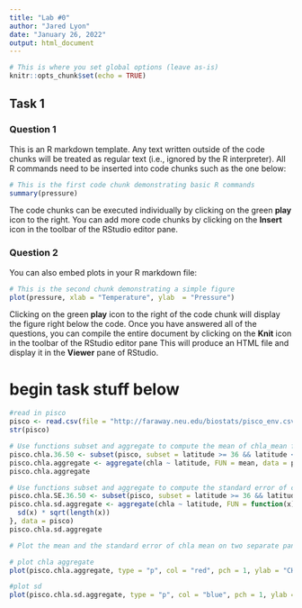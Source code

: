 ```yaml
---
title: "Lab #0"
author: "Jared Lyon"
date: "January 26, 2022"
output: html_document
---
```


```r
# This is where you set global options (leave as-is)
knitr::opts_chunk$set(echo = TRUE)
```

## Task 1

### Question 1 

This is an R markdown template. Any text written outside of the code chunks will
be treated as regular text (i.e., ignored by the R interpreter). All R commands 
need to be inserted into code chunks such as the one below:

```r
# This is the first code chunk demonstrating basic R commands
summary(pressure)
```

The code chunks can be executed individually by clicking on the green **play** icon
to the right. You can add more code chunks by clicking on the **Insert** icon 
in the toolbar of the RStudio editor pane.

### Question 2

You can also embed plots in your R markdown file:

```r
# This is the second chunk demonstrating a simple figure
plot(pressure, xlab = "Temperature", ylab  = "Pressure")
```

Clicking on the green **play** icon to the right of the code chunk will display the
figure right below the code. Once you have answered all of the questions,
you can compile the entire document by clicking on the **Knit** icon in the 
toolbar of the RStudio editor pane This will produce an HTML file and display
it in the **Viewer** pane of RStudio.

# begin task stuff below
```r
#read in pisco
pisco <- read.csv(file = "http://faraway.neu.edu/biostats/pisco_env.csv")
str(pisco)
```
```r
# Use functions subset and aggregate to compute the mean of chla_mean for each latitude between 36 and 50 degrees North
pisco.chla.36.50 <- subset(pisco, subset = latitude >= 36 && latitude <= 50, select = c("chla", "latitude"))
pisco.chla.aggregate <- aggregate(chla ~ latitude, FUN = mean, data = pisco)
pisco.chla.aggregate
```
```r
# Use functions subset and aggregate to compute the standard error of chla mean for each latitude between 36 and 50 degrees North. Recall that SE =σ√n, where σ is the standard deviation and n is the sample size. You will have to write a custom function to compute the standard error and make use of function length to determine sample size.
pisco.chla.SE.36.50 <- subset(pisco, subset = latitude >= 36 && latitude <= 50, select = c("chla", "latitude"))
pisco.chla.sd.aggregate <- aggregate(chla ~ latitude, FUN = function(x) {
  sd(x) * sqrt(length(x))
}, data = pisco)
pisco.chla.sd.aggregate
```
```r
# Plot the mean and the standard error of chla mean on two separate panels of the same figure

# plot chla aggregate
plot(pisco.chla.aggregate, type = "p", col = "red", pch = 1, ylab = "CHLA Mean", xlab = "Latitude (degrees N)")

#plot sd
plot(pisco.chla.sd.aggregate, type = "p", col = "blue", pch = 1, ylab = "CHLA Mean Standard Error", xlab = "Latitude (degrees N)")
```